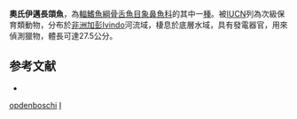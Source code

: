 {{Speciesbox
| taxon = Ivindomyrus opdenboschi
| status = VU
| status_system = IUCN3.1
| binomial_authority = [[Taverne|Taverne]] & [[Géry|Géry]], 1975
| synonyms =  
}}

'''奧氏伊邁長頜魚'''，為[[輻鰭魚綱|輻鰭魚綱]][[骨舌魚目|骨舌魚目]][[象鼻魚科|象鼻魚科]]的其中一[[種|種]]。被[[IUCN|IUCN]]列為次級保育類動物，分布於[[非洲|非洲]][[加彭|加彭]]Ivindo河流域，棲息於底層水域，具有發電器官，用來偵測獵物，體長可達27.5公分。

==参考文献==
*{{FishBase_species|genus=Ivindomyrus|species=opdenboschi|year=2012|month=3}}
{{骨舌總目}}
{{Taxonbar}}
[[Category:伊邁長頜魚屬|opdenboschi]]
[[Category:1975年描述的魚類|I]]


{{Fish-stub}}